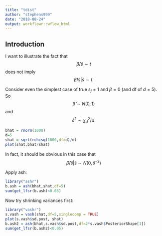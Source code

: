 ```yaml
---
title: "tdist"
author: "stephens999"
date: "2018-08-24"
output: workflowr::wflow_html
---
```


## Introduction

I want to illustrate the fact that 
$$\hat\beta/\hat{s} \sim t$$
does not imply
$$\hat\beta/\hat{s} | \hat{s} \sim t.$$

Consider even the simplest case of true $s_j=1$ and $\beta=0$ (and df of $d=5$).
So 
$$\hat{\beta} \sim N(0,1)$$ 
and 
$$\hat{s}^2 \sim \chi_d^2/d.$$
```r
bhat = rnorm(1000)
d=5
shat = sqrt(rchisq(1000,df=d)/d)
plot(shat,bhat/shat)
```

In fact, it should  be obvious in this case
that 
$$\hat{\beta}/\hat{s} | \hat{s} \sim N(0, \hat{s}^{-2})$$


Apply ash:
```r
library("ashr")
b.ash = ash(bhat,shat,df=5)
sum(get_lfsr(b.ash)<0.05)
```

Now try shrinking variances first:
```r
library("vashr")
s.vash = vash(shat,df=5,singlecomp = TRUE)
plot(s.vash$sd.post, shat)
b.ash2 = ash(bhat,s.vash$sd.post,df=2*s.vash$PosteriorShape[1])
sum(get_lfsr(b.ash2)<0.05)
```

